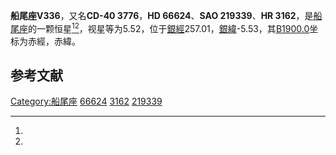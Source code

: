 {{Starbox begin
| name = 船尾座V336
}}
{{Starbox observe
| epoch = [[J2000.0|J2000.0]]
| constell = [[船尾座|船尾座]]<ref name=SIMBAD>{{cite web
 | url=http://simbad.u-strasbg.fr/simbad/sim-id?Ident=HR+3162
 | title =Pulsating variable Star
 | publisher=Centre de Données astronomiques de Strasbourg
 | work=SIMBAD
 | accessdate=2012-07-13}}</ref><ref name=DATA>{{cite web
 | url=http://vizier.u-strasbg.fr/viz-bin/VizieR-5?-out.add=.&-source=5050&-corr=PK=HR&-out.max=9999&HR=3162
 | title=VizieR Detailed Page
 | accessdate=2012-07-13
 | archive-date=2016-03-05
 | archive-url=https://web.archive.org/web/20160305032549/http://vizier.u-strasbg.fr/viz-bin/VizieR-5?-out.add=.&-source=5050&-corr=PK=HR&-out.max=9999&HR=3162
 | dead-url=no
 }}</ref>
| 星官 = 
| ra = {{RA|8|2|44.8}}<ref name=SIMBAD /><ref name=DATA />
| dec = {{DEC|-41|18|36}}<ref name=SIMBAD /><ref name=DATA />
| appmag_v = 5.52<ref name=SIMBAD /><ref name=DATA />
}}
{{Starbox character
| class = B9pSi<ref name=SIMBAD /><ref name=DATA />
| b-v = -0.15<ref name=SIMBAD /><ref name=DATA />
| u-b = -0.47<ref name=SIMBAD /><ref name=DATA />
| r-i = <ref name=SIMBAD /><ref name=DATA />
| variable = 
}}
{{Starbox astrometry
| radial_v = -0.47
| prop_mo_ra = 26
| parallax = 
| p_error = 
}}
{{Starbox catalog
| names =CD-40 3776，[[SAO星表|SAO]] 219339，[[HD星表|HD]] 66624，[[HR星表|HR]] 3162}}
{{Starbox reference |Simbad=HR+3162}}
{{Starbox end}}

'''船尾座V336'''，又名'''CD-40 3776'''，'''HD 66624'''、'''SAO 219339'''、'''HR 3162'''，是[[船尾座|船尾座]]的一颗恒星<ref name=SIMBAD /><ref name=DATA />，视星等为5.52，位于[[銀道座標系|銀經]]257.01，[[銀道座標系|銀緯]]-5.53，其[[B1900.0|B1900.0]]坐标为赤經{{RA|7|59|18.4}}，赤緯{{DEC|-41|-5.53|47}}。

== 参考文献 ==
{{reflist}}

{{star-stub}}

{{船尾座恒星}}
[[Category:船尾座|Category:船尾座]]
[[Category:HD和HDE天體|66624]]
[[Category:HR天體|3162]]
[[Category:SAO天體|219339]]